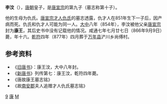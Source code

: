 '''李汶'''（{{bd|851年||866年|9月9日|catIdx=L李}}），[[唐朝|唐朝]]皇子，是[[唐宣宗|唐宣宗]]的第九子（墓志称第十子）。

他的生母为仇氏。[[唐宣宗|唐宣宗]][[仇才人|才人仇氏]]的墓志透露，仇才人在851年生下一子后，因产病而死。仇氏和仇才人可能为同一人。[[大中_(唐朝)|大中]]八年（854年），李汶被他父亲[[唐宣宗|唐宣宗]]封为'''康王'''，其后史书中没有记载他的情况。咸通七年七月廿七日（866年9月9日）薨，年十六。[[乾符|乾符]]四年（877年）四月葬于[[万年县_(北周)|万年县]]浐川乡尚傅村。
　　

==参考资料==
*《[[旧唐书|旧唐书]]》：康王汶，大中八年封。
*《[[新唐书|新唐书]]》列传第七：康王汶，乾符四年薨。
*《唐故康王墓志铭》
*《故[[南安郡|南安郡]]夫人追赠才人仇氏墓志铭》

[[Category:唐宣宗皇子|9]]
[[Category:唐朝宗室国王|康]]
[[Category:李姓|M]]